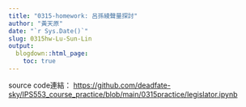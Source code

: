 ```yaml
---
title: "0315-homework: 呂孫綾聲量探討"
author: "黃天原"
date: "`r Sys.Date()`"
slug: 0315hw-Lu-Sun-Lin
output:
  blogdown::html_page:
    toc: true
---
```


source code連結： <https://github.com/deadfate-sky/IPS553_course_practice/blob/main/0315practice/legislator.ipynb>


